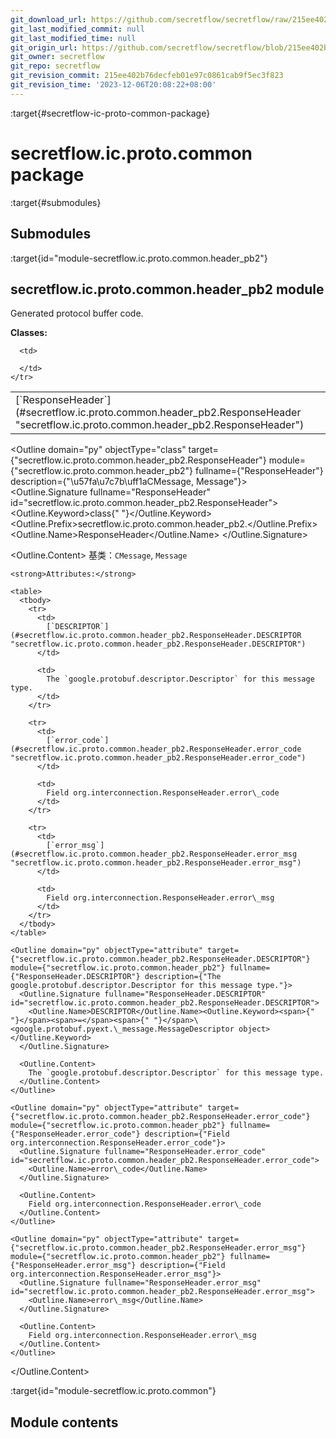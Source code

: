 ```yaml
---
git_download_url: https://github.com/secretflow/secretflow/raw/215ee402b76decfeb01e97c0861cab9f5ec3f823/docs/source/secretflow.ic.proto.common.rst
git_last_modified_commit: null
git_last_modified_time: null
git_origin_url: https://github.com/secretflow/secretflow/blob/215ee402b76decfeb01e97c0861cab9f5ec3f823/docs/source/secretflow.ic.proto.common.rst
git_owner: secretflow
git_repo: secretflow
git_revision_commit: 215ee402b76decfeb01e97c0861cab9f5ec3f823
git_revision_time: '2023-12-06T20:08:22+08:00'
---
```


:target{#secretflow-ic-proto-common-package}

# secretflow\.ic.proto.common package

:target{#submodules}

## Submodules

:target{id="module-secretflow.ic.proto.common.header_pb2"}

## <Target id="secretflow-ic-proto-common-header-pb2-module" />secretflow\.ic.proto.common.header\_pb2 module

Generated protocol buffer code.

<strong>Classes:</strong>

<table>
  <tbody>
    <tr>
      <td>
        [`ResponseHeader`](#secretflow.ic.proto.common.header_pb2.ResponseHeader "secretflow.ic.proto.common.header_pb2.ResponseHeader")
      </td>

      <td>

      </td>
    </tr>
  </tbody>
</table>

<Outline domain="py" objectType="class" target={"secretflow.ic.proto.common.header_pb2.ResponseHeader"} module={"secretflow.ic.proto.common.header_pb2"} fullname={"ResponseHeader"} description={"\u57fa\u7c7b\uff1aCMessage, Message"}>
  <Outline.Signature fullname="ResponseHeader" id="secretflow.ic.proto.common.header_pb2.ResponseHeader">
    <Outline.Keyword>class<span>{" "}</span></Outline.Keyword><Outline.Prefix>secretflow\.ic.proto.common.header\_pb2.</Outline.Prefix><Outline.Name>ResponseHeader</Outline.Name>
  </Outline.Signature>

  <Outline.Content>
    基类：`CMessage`, `Message`

    <strong>Attributes:</strong>

    <table>
      <tbody>
        <tr>
          <td>
            [`DESCRIPTOR`](#secretflow.ic.proto.common.header_pb2.ResponseHeader.DESCRIPTOR "secretflow.ic.proto.common.header_pb2.ResponseHeader.DESCRIPTOR")
          </td>

          <td>
            The `google.protobuf.descriptor.Descriptor` for this message type.
          </td>
        </tr>

        <tr>
          <td>
            [`error_code`](#secretflow.ic.proto.common.header_pb2.ResponseHeader.error_code "secretflow.ic.proto.common.header_pb2.ResponseHeader.error_code")
          </td>

          <td>
            Field org.interconnection.ResponseHeader.error\_code
          </td>
        </tr>

        <tr>
          <td>
            [`error_msg`](#secretflow.ic.proto.common.header_pb2.ResponseHeader.error_msg "secretflow.ic.proto.common.header_pb2.ResponseHeader.error_msg")
          </td>

          <td>
            Field org.interconnection.ResponseHeader.error\_msg
          </td>
        </tr>
      </tbody>
    </table>

    <Outline domain="py" objectType="attribute" target={"secretflow.ic.proto.common.header_pb2.ResponseHeader.DESCRIPTOR"} module={"secretflow.ic.proto.common.header_pb2"} fullname={"ResponseHeader.DESCRIPTOR"} description={"The google.protobuf.descriptor.Descriptor for this message type."}>
      <Outline.Signature fullname="ResponseHeader.DESCRIPTOR" id="secretflow.ic.proto.common.header_pb2.ResponseHeader.DESCRIPTOR">
        <Outline.Name>DESCRIPTOR</Outline.Name><Outline.Keyword><span>{" "}</span><span>=</span><span>{" "}</span>\<google.protobuf.pyext.\_message.MessageDescriptor object></Outline.Keyword>
      </Outline.Signature>

      <Outline.Content>
        The `google.protobuf.descriptor.Descriptor` for this message type.
      </Outline.Content>
    </Outline>

    <Outline domain="py" objectType="attribute" target={"secretflow.ic.proto.common.header_pb2.ResponseHeader.error_code"} module={"secretflow.ic.proto.common.header_pb2"} fullname={"ResponseHeader.error_code"} description={"Field org.interconnection.ResponseHeader.error_code"}>
      <Outline.Signature fullname="ResponseHeader.error_code" id="secretflow.ic.proto.common.header_pb2.ResponseHeader.error_code">
        <Outline.Name>error\_code</Outline.Name>
      </Outline.Signature>

      <Outline.Content>
        Field org.interconnection.ResponseHeader.error\_code
      </Outline.Content>
    </Outline>

    <Outline domain="py" objectType="attribute" target={"secretflow.ic.proto.common.header_pb2.ResponseHeader.error_msg"} module={"secretflow.ic.proto.common.header_pb2"} fullname={"ResponseHeader.error_msg"} description={"Field org.interconnection.ResponseHeader.error_msg"}>
      <Outline.Signature fullname="ResponseHeader.error_msg" id="secretflow.ic.proto.common.header_pb2.ResponseHeader.error_msg">
        <Outline.Name>error\_msg</Outline.Name>
      </Outline.Signature>

      <Outline.Content>
        Field org.interconnection.ResponseHeader.error\_msg
      </Outline.Content>
    </Outline>
  </Outline.Content>
</Outline>

:target{id="module-secretflow.ic.proto.common"}

## <Target id="module-contents" />Module contents

